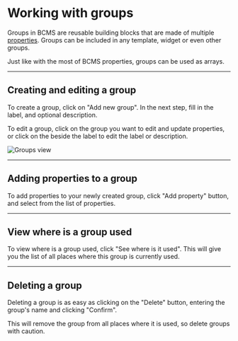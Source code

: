 
# Working with groups

Groups in BCMS are reusable building blocks that are made of multiple [properties](/inside-bcms/properties). Groups can be included in any template, widget or even other groups.

<Note>
  Just like with the most of BCMS properties, groups can be used as arrays.
</Note>

---

## Creating and editing a group

To create a group, click on "Add new group". In the next step, fill in the label, and optional description.

To edit a group, click on the group you want to edit and update properties, or click on the <Pen /> beside the label to edit the label or description.

<Image
  src={groupsMain}
  alt="Groups view"
  className="h-auto w-full"
  unoptimized
/>

---

## Adding properties to a group

To add properties to your newly created group, click "Add property" button, and select from the list of properties.

---

## View where is a group used

To view where is a group used, click "See where is it used". This will give you the list of all places where this group is currently used.

---

## Deleting a group

Deleting a group is as easy as clicking on the "Delete" button, entering the group's name and clicking "Confirm".

<Note>
  This will remove the group from all places where it is used, so delete groups
  with caution.
</Note>
